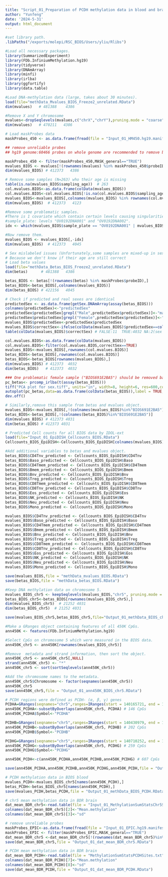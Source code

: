 ```yaml
---
title: "Script_01_Preparation of PCDH methylation data in blood and brain"
author: "Yunfeng"
date: '2024-5-31'
output: html_document
---
```


```r
#set library path.
.libPaths("/exports/molepi/RSC_BIOS/Users/yliu/Rlibs")
```


```r
#Load all necessary packages.
library(SummarizedExperiment)
library(FDb.InfiniumMethylation.hg19) 
library(tidyverse)
library(DNAmArray)
library(minfi)
library(irlba)
library(ggfortify)
library(data.table)
```

```r
#Load DNA-methylation data (large, takes about 30 minutes).
load(file="methData_Mvalues_BIOS_Freeze2_unrelated.RData")
dim(mvalues)   # 481388    4386

#Remove X and Y chromosome
mvalues<-dropSeqlevels(mvalues,c("chrX","chrY"),pruning.mode = "coarse")
dim(mvalues)   # 470211   4386 

# Load maskProbes data
maskProbes_450 <- as.data.frame(fread(file = "Input_01_HM450.hg19.manifest.tsv"))
```

```r
## remove unreliable probes 
## hg19 genome:60466 probes on whole genome are recommended to remove based on zhou et.al

maskProbes_450 <- filter(maskProbes_450,MASK_general=="TRUE")
mvalues_BIOS <- mvalues[!(rownames(mvalues) %in% maskProbes_450$probeID),] 
dim(mvalues_BIOS) # 412373   4386

# Remove some samples (N=263) who their age is missing
table(is.na(mvalues_BIOS$sampling_age))  # 263
col.mvalues.BIOS<-as.data.frame(colData(mvalues_BIOS))
col.mvalues.BIOS<-col.mvalues.BIOS[!is.na(col.mvalues.BIOS$sampling_age),]
mvalues_BIOS<-mvalues_BIOS[,colnames(mvalues_BIOS) %in% rownames(col.mvalues.BIOS)]
dim(mvalues_BIOS)  # 412373   4123

#Remove some problematic samples.
#There is 1 covariate which contain certain levels causing singularities if it is included into the model:
#sample_plate: levels "OV0192DNA001" and "OV0192DNA002".
idx <- which(mvalues_BIOS$sample_plate == "OV0192DNA001" | mvalues_BIOS$sample_plate == "OV0192DNA002")

#Now remove them.
mvalues_BIOS <- mvalues_BIOS[,-idx]
dim(mvalues_BIOS)  # 412373   4045

# Sex mislabeled issues (Unfortunately,some samples are mixed-up in sex,we should exclude them from this analysis)
# Because we don't know if their age are still correct
# Load beta values
load(file="methData_Betas_BIOS_Freeze2_unrelated.RData")
dim(betas)      # 481388   4386

betas_BIOS <- betas[!(rownames(betas) %in% maskProbes$probeID),]
betas_BIOS<-betas_BIOS[,colnames(mvalues_BIOS)]
dim(betas_BIOS) # 422156   4045

# Check if predicted and real sexes are identical
predictedSex <- as.data.frame(getSex.DNAmArray(assay(betas_BIOS)))
colnames(predictedSex)<-"predictedSex"
predictedSex$predictedSex[grepl("Male",predictedSex$predictedSex)]<-"male"
predictedSex$predictedSex[grepl("Female",predictedSex$predictedSex)]<-"female"
mvalues_BIOS$predictedSex<-predictedSex$predictedSex
mvalues_BIOS$correctSex<-ifelse(colData(mvalues_BIOS)$predictedSex==colData(mvalues_BIOS)$sex,TRUE,FALSE)
table(colData(mvalues_BIOS)$correctSex) # FALSE:11  TRUE:4032 NA:2(sex is missing)

col.mvalues.BIOS<-as.data.frame(colData(mvalues_BIOS))
col.mvalues.BIOS<-filter(col.mvalues.BIOS,correctSex==TRUE)
mvalues_BIOS<-mvalues_BIOS[,rownames(col.mvalues.BIOS)]
betas_BIOS<-betas_BIOS[,rownames(col.mvalues.BIOS)]
betas_BIOS<-betas_BIOS[rownames(mvalues_BIOS),]
dim(mvalues_BIOS) # 412373  4032
dim(betas_BIOS)   # 412373  4032

### One problematic female sample ("BIOS691E2BA5") should be removed based on PCA.
pc_betas<- prcomp_irlba(t(assay(betas_BIOS)))
tiff("PCA plot for sex.tiff", units="in", width=8, height=6, res=600,compression = 'lzw')
autoplot(pc_betas,data=as.data.frame(colData(betas_BIOS)),label = TRUE,colour="sex",main="Principal components plot")
dev.off() 

# Similarly,remove this sample from betas and mvalues object.
mvalues_BIOS<-mvalues_BIOS[,!(colnames(mvalues_BIOS)%in%"BIOS691E2BA5")]
betas_BIOS<-betas_BIOS[,!(colnames(betas_BIOS)%in%"BIOS691E2BA5")]
dim(mvalues_BIOS) # 412373 4031
dim(betas_BIOS) # 412373 4031

# Predicted Cell counts for all BIOS data by IDOL-ext
load(file="Input_01_EpiDISH_Cellcounts_BIOS.RData")
Cellcounts_BIOS_EpiDISH<-Cellcounts_BIOS_EpiDISH[colnames(mvalues_BIOS),]

#Add additional variables to betas and mvalues object.
betas_BIOS$CD4Tnv_predicted <- Cellcounts_BIOS_EpiDISH$CD4Tnv
betas_BIOS$Baso_predicted <- Cellcounts_BIOS_EpiDISH$Baso
betas_BIOS$CD4Tmem_predicted <- Cellcounts_BIOS_EpiDISH$CD4Tmem
betas_BIOS$Bmem_predicted <- Cellcounts_BIOS_EpiDISH$Bmem
betas_BIOS$Bnv_predicted <- Cellcounts_BIOS_EpiDISH$Bnv
betas_BIOS$Treg_predicted <- Cellcounts_BIOS_EpiDISH$Treg
betas_BIOS$CD8Tmem_predicted <- Cellcounts_BIOS_EpiDISH$CD8Tmem
betas_BIOS$CD8Tnv_predicted <- Cellcounts_BIOS_EpiDISH$CD8Tnv
betas_BIOS$Eos_predicted <- Cellcounts_BIOS_EpiDISH$Eos
betas_BIOS$NK_predicted <- Cellcounts_BIOS_EpiDISH$NK
betas_BIOS$Neu_predicted <- Cellcounts_BIOS_EpiDISH$Neu
betas_BIOS$Mono_predicted <- Cellcounts_BIOS_EpiDISH$Mono

mvalues_BIOS$CD4Tnv_predicted <- Cellcounts_BIOS_EpiDISH$CD4Tnv
mvalues_BIOS$Baso_predicted <- Cellcounts_BIOS_EpiDISH$Baso
mvalues_BIOS$CD4Tmem_predicted <- Cellcounts_BIOS_EpiDISH$CD4Tmem
mvalues_BIOS$Bmem_predicted <- Cellcounts_BIOS_EpiDISH$Bmem
mvalues_BIOS$Bnv_predicted <- Cellcounts_BIOS_EpiDISH$Bnv
mvalues_BIOS$Treg_predicted <- Cellcounts_BIOS_EpiDISH$Treg
mvalues_BIOS$CD8Tmem_predicted <- Cellcounts_BIOS_EpiDISH$CD8Tmem
mvalues_BIOS$CD8Tnv_predicted <- Cellcounts_BIOS_EpiDISH$CD8Tnv
mvalues_BIOS$Eos_predicted <- Cellcounts_BIOS_EpiDISH$Eos
mvalues_BIOS$NK_predicted <- Cellcounts_BIOS_EpiDISH$NK
mvalues_BIOS$Neu_predicted <- Cellcounts_BIOS_EpiDISH$Neu
mvalues_BIOS$Mono_predicted <- Cellcounts_BIOS_EpiDISH$Mono

save(mvalues_BIOS,file = "methData_mvalues_BIOS.RData")
save(betas_BIOS,file = "methData_betas_BIOS.RData")

#Keep DNA methylation data on chromosome 5.
mvalues_BIOS_chr5 <- keepSeqlevels(mvalues_BIOS,"chr5", pruning.mode = "coarse")
betas_BIOS_chr5<-betas_BIOS[rownames(mvalues_BIOS_chr5),]
dim(mvalues_BIOS_chr5)  # 21252 4031
dim(betas_BIOS_chr5)  # 21252 4031

save(mvalues_BIOS_chr5,betas_BIOS_chr5,file="Output_01_methData_BIOS_chr5.RData")
```


```r
#Make a GRanges object containing features of all 450K CpGs.
ann450K <- features(FDb.InfiniumMethylation.hg19)

#Select CpGs on chromosome 5 which were measured in the BIOS data.
ann450K_chr5 <- ann450K[rownames(mvalues_BIOS_chr5)]

#Remove  metadata and strand information, then sort the object.
ann450K_chr5 <- ann450K_chr5[,NULL]
strand(ann450K_chr5) <- "*"
ann450K_chr5 <- sort(sortSeqlevels(ann450K_chr5))

#Add the chromosome names to the metadata.
ann450K_chr5$Chromosome <- factor(seqnames(ann450K_chr5))
ann450K_chr5
save(ann450K_chr5,file = "Output_01_ann450K_BIOS_chr5.RData")

# PCDH regions were defined as PCDH- (α, β, γ) genes  
PCDHA=GRanges(seqnames="chr5",ranges=IRanges(start = 140165721, end = 140391929))
ann450K_PCDHA<-subsetByOverlaps(ann450K_chr5, PCDHA) # 146 CpGs
ann450K_PCDHA$Symbol<-"PCDHA"

PCDHB=GRanges(seqnames="chr5",ranges=IRanges(start = 140430979, end = 140627802))
ann450K_PCDHB<-subsetByOverlaps(ann450K_chr5, PCDHB) # 202 CpGs
ann450K_PCDHB$Symbol<-"PCDHB"

PCDHG=GRanges(seqnames="chr5",ranges=IRanges(start = 140710252, end = 140892546))
ann450K_PCDHG<-subsetByOverlaps(ann450K_chr5, PCDHG) # 259 CpGs
ann450K_PCDHG$Symbol<-"PCDHG"

ann450K_PCDH<-c(ann450K_PCDHA,ann450K_PCDHB,ann450K_PCDHG) # 607 CpGs

save(ann450K_PCDHA,ann450K_PCDHB,ann450K_PCDHG,ann450K_PCDH,file = "Output_01_ann450k_BIOS_PCDH.RData")
```

```r
# PCDH methylation data in BIOS blood
mvalues_PCDH<-mvalues_BIOS_chr5[names(ann450K_PCDH),]
betas_PCDH<-betas_BIOS_chr5[names(ann450K_PCDH),]
save(mvalues_PCDH,betas_PCDH,file = "Output_01_methData_BIOS_PCDH.RData")
```

```r
# chr5 mean methylation data in BDR brain
dat_mean_BDR_chr5<-read.table(file = "Input_01_MethylationSumStatsChr5Sites.txt",header = T,row.names = 1)
colnames(dat_mean_BDR_chr5)[2]<-"Mean.methylation"
colnames(dat_mean_BDR_chr5)[3]<-"sd"

# remove unreliable probes
maskProbes_EPIC<-as.data.frame(fread(file = "Input_01_EPIC.hg19.manifest.masking.tsv.gz"))
maskProbes_EPIC <- filter(maskProbes_EPIC,MASK_general=="TRUE")
dat_mean_BDR_chr5 <-dat_mean_BDR_chr5[!(rownames(dat_mean_BDR_chr5)%in%maskProbes_EPIC$probeID ),] 
save(dat_mean_BDR_chr5,file = "Output_01_dat_mean_BDR_chr5.RData")

# PCDH mean methylation data in BDR brain
dat_mean_BDR_PCDH<-read.table(file = "MethylationSumStatsPCDHSites.txt",header = T)
colnames(dat_mean_BDR_PCDH)[7]<-"Mean.methylation"
colnames(dat_mean_BDR_PCDH)[8]<-"sd"
save(dat_mean_BDR_PCDH,file = "Output_01_dat_mean_BDR_PCDH.RData")
```

